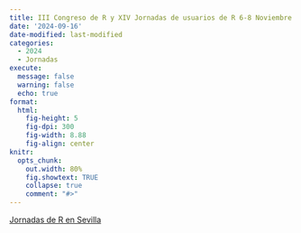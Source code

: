 ```yaml
---
title: III Congreso de R y XIV Jornadas de usuarios de R 6-8 Noviembre 2024
date: '2024-09-16'
date-modified: last-modified
categories:
  - 2024
  - Jornadas
execute: 
  message: false
  warning: false
  echo: true
format: 
  html: 
    fig-height: 5
    fig-dpi: 300
    fig-width: 8.88
    fig-align: center
knitr:
  opts_chunk:
    out.width: 80%
    fig.showtext: TRUE
    collapse: true
    comment: "#>"
---
```


[Jornadas de R en Sevilla](https://www.imus.us.es/congresos/IIIRqueR/)
